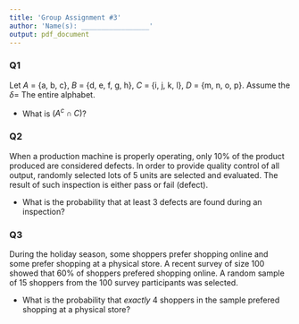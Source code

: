 ```yaml
---
title: 'Group Assignment #3'
author: 'Name(s): _________________'                                               
output: pdf_document
---
```


### Q1

Let $A$ = {a, b, c}, $B$ = {d, e, f, g, h}, $C$ = {i, j, k, l}, $D$ = {m, n, o, p}. Assume the $\delta =$ The entire alphabet.

- What is $(A^c \cap C)$?

### Q2

When a production machine is properly operating, only 10% of the product produced are considered defects.  In order to provide quality control of all output, randomly selected lots of 5 units are selected and evaluated.  The result of such inspection is either pass or fail (defect).  

- What is the probability that at least 3 defects are found during an inspection?

### Q3

During the holiday season, some shoppers prefer shopping online and some prefer shopping at a physical store.  A recent survey of size 100 showed that 60% of shoppers prefered shopping online.  A random sample of 15 shoppers from the 100 survey participants was selected.

- What is the probability that *exactly* 4 shoppers in the sample prefered shopping at a physical store?

